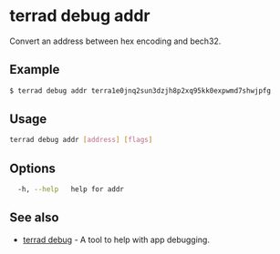 # terrad debug addr

Convert an address between hex encoding and bech32.

## Example

```sh Terrad
$ terrad debug addr terra1e0jnq2sun3dzjh8p2xq95kk0expwmd7shwjpfg
```

## Usage

```sh Terrad
terrad debug addr [address] [flags]
```

## Options

```sh Terrad
  -h, --help   help for addr
```

## See also

* [terrad debug](./terrad_debug.mdx)	 - A tool to help with app debugging.


